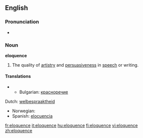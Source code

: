 ==English==

===Pronunciation===
*{{IPA|/'ɛlokwɛns/}}

===Noun===
'''eloquence'''

# The quality of [[artistry]] and [[persuasive]]ness in [[speech]] or writing.  

====Translations====
**Bulgarian: [[красноречие]] {{n}}
Dutch: [[welbespraaktheid]] {{f}}
*Norwegian: {{t-|no|veltalenhet|m}}
*Spanish: [[elocuencia]] {{f}}

[[fr:eloquence]]
[[it:eloquence]]
[[hu:eloquence]]
[[fi:eloquence]]
[[vi:eloquence]]
[[zh:eloquence]]